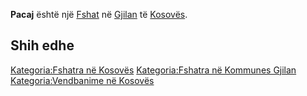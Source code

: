 {{Fshat në Kosovës
 | Emri                = Pacaj
| sqi_N_name = Pacaj
| sqi_N_FULL_NAME_RO = Pacaj
| sqi_N_FULL_NAME_ND_RO = Pacaj
| sqi_N_SORT_NAME_RG = PACAJ
| sqi_N_FULL_NAME_RG = Pacaj
| sqi_N_FULL_NAME_ND_RG = Pacaj
| srp_N_name = Pacaj
| srp_N_FULL_NAME_RO = Pacaj
| srp_N_FULL_NAME_ND_RO = Pacaj
| srp_N_SORT_NAME_RG = PACAJ
| srp_N_FULL_NAME_RG = Pacaj
| srp_N_FULL_NAME_ND_RG = Pacaj
| srp_NS_name = Пацај
| srp_NS_FULL_NAME_RO = Пацај
| srp_NS_FULL_NAME_ND_RO = Пацај
| srp_NS_SORT_NAME_RG = ПАЦАЈ
| srp_NS_FULL_NAME_RG = Пацај
| srp_NS_FULL_NAME_ND_RG = Пацај
| std_V_name = Pecaj
| std_V_FULL_NAME_RO = Pecaj Racaj
| std_V_FULL_NAME_ND_RO = Pecaj Racaj
| std_V_SORT_NAME_RG = PECAJ RACAJ
| std_V_FULL_NAME_RG = Pecaj Racaj
| std_V_FULL_NAME_ND_RG = Pecaj Racaj

 | Emri (Rasa dhanore) = 
 | Figura              = 
 | Shteti              = Kosovo
 | Komuna              = Gjilan
 | Kodi postar         = 
 | Sipërfaqja          = 

 | Popullsia           = 

 | Regj. i popullsisë  = 
 | Dend. e popullsisë  = 
 | Faqja zyrtare       = 
 <!--- Koordinatat ----> 
 | Gjerësia            = 42.444722
 | Gjatësia            = 20.32
 | Lartësia            = 
}}
'''Pacaj''' është një [[Fshat]] në [[Gjilan]] të [[Kosovës]].

<!-- == Gjeografia == -->
<!-- == Historia == -->
<!-- == Demografia == -->
== Shih edhe ==
{{Komuna Gjilan}}
{{Kosovo-Administrata-Cung}}

[[Kategoria:Fshatra në Kosovës]]
[[Kategoria:Fshatra në Kommunes Gjilan]]
[[Kategoria:Vendbanime në Kosovës]]